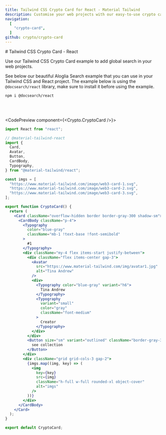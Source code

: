 ```yaml
---
title: Tailwind CSS Crypto Card for React - Material Tailwind
description: Customise your web projects with our easy-to-use crypto card example for Tailwind CSS and React using Material Design guidelines.
navigation:
  [
    "crypto-card",
  ]
github: crypto/crypto-card
---
```


<DocsTitle href="crypto-card">
# Tailwind CSS Crypto Card - React
</DocsTitle>

Use our Tailwind CSS Crypto Card example to add global search in your web projects.

See below our beautiful Aloglia Search example that you can use in your Tailwind CSS and React project. The example below is using the `@docsearch/react` library, make sure to install it before using the example.

```bash
npm i @docsearch/react
```

<br />
<br />

<CodePreview component={<Crypto.CryptoCard />}>
```jsx
import React from "react";

// @material-tailwind-react
import {
  Card,
  Avatar,
  Button,
  CardBody,
  Typography,
} from "@material-tailwind/react";

const imgs = [
  "https://www.material-tailwind.com/image/web3-card-1.svg",
  "https://www.material-tailwind.com/image/web3-card-2.svg",
  "https://www.material-tailwind.com/image/web3-card-3.svg",
];

export function CryptoCard() {
  return (
    <Card className="overflow-hidden border border-gray-300 shadow-sm">
      <CardBody className="p-4">
        <Typography
          color="blue-gray"
          className="mb-1 !text-base !font-semibold"
        >
          #1
        </Typography>
        <div className="my-4 flex items-start justify-between">
          <div className="flex items-center gap-3">
            <Avatar
              src="https://www.material-tailwind.com/img/avatar1.jpg"
              alt="Tina Andrew"
            />
            <div>
              <Typography color="blue-gray" variant="h6">
                Tina Andrew
              </Typography>
              <Typography
                variant="small"
                color="gray"
                className="font-medium"
              >
                Creator
              </Typography>
            </div>
          </div>
          <Button size="sm" variant="outlined" className="border-gray-300">
            see collection
          </Button>
        </div>
        <div className="grid grid-cols-3 gap-2">
          {imgs.map((img, key) => (
            <img
              key={key}
              src={img}
              className="h-full w-full rounded-xl object-cover"
              alt="imgs"
            />
          ))}
        </div>
      </CardBody>
    </Card>
  );
}

export default CryptoCard;
```
</CodePreview>
